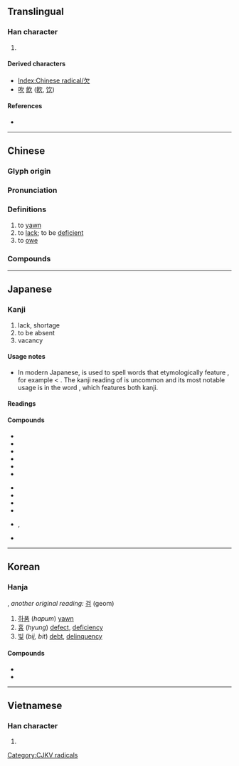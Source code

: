 {{character info/new}}
{{also|缺}}
==Translingual==
{{stroke order|strokes=4}}
{{stroke order|type=animate}}

===Han character===
{{Han char|rn=76|rad=欠|as=00|sn=4|four=27802|canj=NO}}

# {{mul-kangxi radical-def}}

====Derived characters====
* [[Index:Chinese radical/欠]]
* [[吹]] [[飲]] ([[飮]], [[饮]])

====References====
* {{Han ref|kx=0565.010|dkj=15991|dj=0953.350|hdz=32133.010|uh=6B20|ud=27424|bh=A4ED|bd=42221}}

----

==Chinese==
{{zh-forms}}

===Glyph origin===
{{Han etyl}}

===Pronunciation===
{{zh-pron
|m=qiàn
|c=him3
|h=pfs=khiam
|mn=khiàm
|w=2qi
|mc=y
|oc=y
|ma=y
|cat=v,a
}}

===Definitions===
{{zh-hanzi}}

# to [[yawn]]
# to [[lack]]; to be [[deficient]]
# to [[owe]]

===Compounds===
{{zh-der|欠安|欠火|欠佳|欠據|欠款|欠情|欠少|欠伸|欠身|欠條|哈欠|下欠|呵欠|尾欠|只欠東風|呵欠連天|官欠|外欠|七拖八欠|兩不相欠|撇欠|欠資|欠收|打呵欠|懸欠|欠債還錢|欠租|短欠|積欠|欠繳|欠妥|拖欠|欠薪|欠稅|打哈欠|欠揍|欠債|欠契|欠資郵票|欠當|欠事|欠缺|欠好|掛欠|索欠|虧欠|風欠|落虧欠|賒欠|缺欠|手欠|嘴欠}}

----

==Japanese==
{{ja-kanji forms|欠|缺}}

===Kanji===
{{ja-kanji|grade=4|rs=欠00|kyu=缺}}

# lack, shortage
# to be absent
# vacancy

====Usage notes====
* In modern Japanese, {{ja-r|欠|けん}} is used to spell words that etymologically feature {{ja-r|缺|けつ}}, for example {{ja-r|欠席|けっせき}} < {{ja-r|缺席|けっせき}}. The kanji reading of {{ja-r|欠|けん}} is uncommon and its most notable usage is in the word {{ja-r|欠缺|けんけつ}}, which features both kanji.

====Readings====
{{ja-readings
|goon=こん
|kanon=けん
|kanyoon=けち, けつ
|kun=か-く, か-ける, あくび-
}}

====Compounds====
{{der-top|Compounds}}
* {{ja-r|欠伸|あくび}}
* {{ja-r|欠員|けついん}}
* {{ja-r|欠格|けっかく}}
* {{ja-r|欠陥|けっかん}}
* {{ja-r|欠勤|けっきん}}
* {{ja-r|欠如|けつじょ}}
{{der-mid}}
* {{ja-r|欠席|けっせき}}
* {{ja-r|欠席裁判|けっせき さいばん}}
* {{ja-r|欠損|けっそん}}
* {{ja-r|欠番|けつばん}}
* {{ja-r|欠乏|けつぼう}}, {{ja-r|欠乏|けつぼく}}
* {{ja-r|欠缺|けんけつ|[[lack]]}}
{{der-bottom}}

----

==Korean==

===Hanja===
{{ko-hanja|hangeul=[[흠]], [[감]]|eumhun=|rv=heum, gam|mr=hŭm, kam|y=hum, kam}}, ''another original reading:'' [[검]] (geom)

# [[하품]] (''hapum'') [[yawn]]
# [[흉]] (''hyung'') [[defect]], [[deficiency]]
# [[빚]] (''bij, bit'') [[debt]], [[delinquency]]

====Compounds====
* {{ko-l|흠결|欠缺|[[deficiency]], [[lack]]}}
* {{ko-l|흠신|欠伸|[[yawn]] and [[stretch]]}}

----

==Vietnamese==

===Han character===
{{vi-hantu|[[khiếm]]|rs=欠00}}

# {{defn|lang=vi|sort=欠00}}

[[Category:CJKV radicals]]